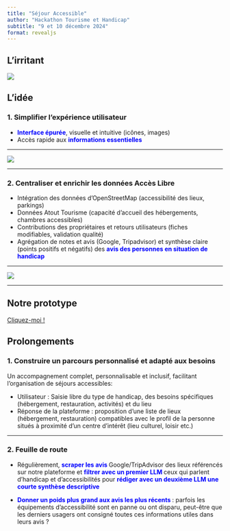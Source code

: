 ```yaml
---
title: "Séjour Accessible"
author: "Hackathon Tourisme et Handicap"
subtitle: "9 et 10 décembre 2024"
format: revealjs
---
```


## L'irritant

![](photos/Persona.png){.r-stretch}

## L'idée

### 1. Simplifier l’expérience utilisateur

- [**Interface épurée**]{style="color:blue;"}, visuelle et intuitive (icônes, images)
- Accès rapide aux [**informations essentielles**]{style="color:blue;"}

---

![](photos/maquette_interface_2.png){.r-stretch}

---

### 2. Centraliser et enrichir les données Accès Libre

- Intégration des données d’OpenStreetMap (accessibilité des lieux, parkings)
- Données Atout Tourisme (capacité d’accueil des hébergements, chambres accessibles)
- Contributions des propriétaires et retours utilisateurs (fiches modifiables, validation qualité)
- Agrégation de notes et avis (Google, Tripadvisor) et synthèse claire (points positifs et négatifs) des [**avis des personnes en situation de handicap**]{style="color:blue;"}

---

![](photos/Maquette_interface_4.png){.r-stretch}

---

## Notre prototype

[Cliquez-moi !](https://ludovicdop.github.io/test_site.github.io/html/index.html)

## Prolongements

### 1. Construire un parcours personnalisé et adapté aux besoins

Un accompagnement complet, personnalisable et inclusif, facilitant l’organisation de séjours accessibles:

- Utilisateur : Saisie libre du type de handicap, des besoins spécifiques (hébergement, restauration, activités) et du lieu
- Réponse de la plateforme : proposition d'une liste de lieux (hébergement, restauration) compatibles avec le profil de la personne situés à proximité d'un centre d'intérêt (lieu culturel, loisir etc.)

---

### 2. Feuille de route

-   Régulièrement, <span style="color: blue;font-weight: bold;"> scraper les avis </span>Google/TripAdvisor des lieux référencés sur notre plateforme et <span style="color: blue;font-weight: bold;"> filtrer avec un premier LLM </span> ceux qui parlent d'handicap et d'accessibilités pour <span style="color: blue;font-weight: bold;"> rédiger avec un deuxième LLM une courte synthèse descriptive</span>

-   <span style="color: blue;font-weight: bold;"> Donner un poids plus grand aux avis les plus récents </span> : parfois les équipements d'accessibilité sont en panne ou ont disparu, peut-être que les derniers usagers  ont consigné toutes ces informations utiles dans leurs avis ?

